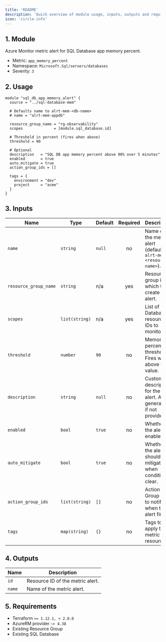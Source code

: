 ```yaml
---
title: 'README'
description: 'Quick overview of module usage, inputs, outputs and requirements.'
icon: 'circle-info'
---
```


## 1. Module
Azure Monitor metric alert for SQL Database app memory percent.

- Metric: `app_memory_percent`
- Namespace: `Microsoft.Sql/servers/databases`
- Severity: `3`

## 2. Usage
```hcl
module "sql_db_app_memory_alert" {
  source = "../sql-database-mem"

  # Defaults name to alrt-mem-<db-name>
  # name = "alrt-mem-appdb"

  resource_group_name = "rg-observability"
  scopes              = [module.sql_database.id]

  # Threshold in percent (fires when above)
  threshold = 90

  # Optional
  description   = "SQL DB app memory percent above 90% over 5 minutes"
  enabled       = true
  auto_mitigate = true
  action_group_ids = []

  tags = {
    environment = "dev"
    project     = "acme"
  }
}
```

## 3. Inputs
| Name | Type | Default | Required | Description |
|------|------|---------|:--------:|-------------|
| `name` | `string` | `null` | no | Name of the metric alert (defaults to `alrt-mem-<resource-name>`). |
| `resource_group_name` | `string` | n/a | yes | Resource group in which to create the alert. |
| `scopes` | `list(string)` | n/a | yes | List of SQL Database resource IDs to monitor. |
| `threshold` | `number` | `90` | no | Memory percent threshold. Fires when above this value. |
| `description` | `string` | `null` | no | Custom description for the alert. Auto-generated if not provided. |
| `enabled` | `bool` | `true` | no | Whether the alert is enabled. |
| `auto_mitigate` | `bool` | `true` | no | Whether the alert should auto mitigate when conditions clear. |
| `action_group_ids` | `list(string)` | `[]` | no | Action Group IDs to notify when the alert fires. |
| `tags` | `map(string)` | `{}` | no | Tags to apply to the metric alert resource. |

## 4. Outputs
| Name | Description |
|------|-------------|
| `id` | Resource ID of the metric alert. |
| `name` | Name of the metric alert. |

## 5. Requirements
- Terraform `>= 1.12.1, < 2.0.0`
- AzureRM provider `~> 4.38`
- Existing Resource Group
- Existing SQL Database


